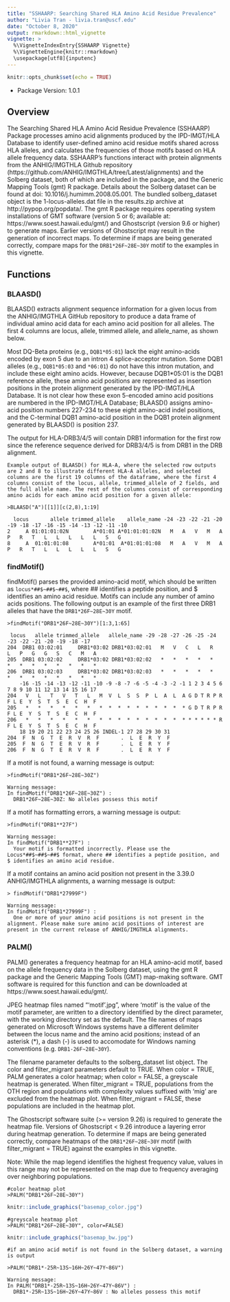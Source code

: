 ```yaml
---
title: "SSHAARP: Searching Shared HLA Amino Acid Residue Prevalence"
author: "Livia Tran - livia.tran@uscf.edu"
date: "October 8, 2020"
output: rmarkdown::html_vignette
vignette: >
  %\VignetteIndexEntry{SSHAARP Vignette}
  %\VignetteEngine{knitr::rmarkdown}
  \usepackage[utf8]{inputenc}
---
```

```r
knitr::opts_chunk$set(echo = TRUE)
```

* Package Version: 1.0.1

## Overview

The Searching Shared HLA Amino Acid Residue Prevalence (SSHAARP) Package processes amino acid alignments produced by the IPD-IMGT/HLA Database to identify user-defined amino acid residue motifs shared across HLA alleles, and calculates the frequencies of those motifs based on HLA allele frequency data. SSHAARP’s functions interact with protein alignments from the ANHIG/IMGTHLA Github repository (https://github.com/ANHIG/IMGTHLA/tree/Latest/alignments) and the Solberg dataset, both of which are included in the package, and the Generic Mapping Tools (gmt) R package. Details about the Solberg dataset can be found at doi: 10.1016/j.humimm.2008.05.001. The bundled solberg_dataset object is the 1-locus-alleles.dat file in the results.zip archive at http://pypop.org/popdata/. 
The gmt R package requires operating system installations of GMT software (version 5 or 6; available at: https://www.soest.hawaii.edu/gmt/) and Ghostscript (version 9.6 or higher) to generate maps. Earlier versions of Ghostscript may result in the generation of incorrect maps. To determine if maps are being generated correctly, compare maps for the `DRB1*26F~28E~30Y` motif to the examples in this vignette.

## Functions

### BLAASD()
BLAASD() extracts alignment sequence information for a given locus from the ANHIG/IMGTHLA GitHub repository to produce a data frame of individual amino acid data for each amino acid position for all alleles. The first 4 columns are locus, allele, trimmed allele, and allele_name, as shown below.

Most DQ-Beta proteins (e.g., `DQB1*05:01`) lack the eight amino-acids encoded by exon 5 due to an intron 4 splice-acceptor mutation. Some DQB1 alleles (e.g., `DQB1*05:03` and `*06:01`) do not have this intron mutation, and include these eight amino acids. However, because DQB1*05:01 is the DQB1 reference allele, these amino acid positions are represented as insertion positions in the protein alignment generated by the IPD-IMGT/HLA Database. It is not clear how these exon 5-encoded amino acid positions are numbered in the IPD-IMGT/HLA Database; BLAASD() assigns amino-acid position numbers 227-234 to these eight amino-acid indel positions, and the C-terminal DQB1 amino-acid position in the DQB1 protein alignment generated by BLAASD() is position 237.

The output for HLA-DRB3/4/5 will contain DRB1 information for the first row since the reference sequence derived for DRB3/4/5 is from DRB1 in the DRB alignment. 
```
Example output of BLAASD() for HLA-A, where the selected row outputs are 2 and 8 to illustrate different HLA-A alleles, and selected columns are the first 19 columns of the dataframe, where the first 4 columns consist of the locus, allele, trimmed_allele of 2 fields, and the full allele name. The rest of the columns consist of corresponding amino acids for each amino acid position for a given allele:

>BLAASD("A")[[1]][c(2,8),1:19]

  locus       allele trimmed_allele    allele_name -24 -23 -22 -21 -20 -19 -18 -17 -16 -15 -14 -13 -12 -11 -10
2     A 01:01:01:02N        A*01:01 A*01:01:01:02N   M   A   V   M   A   P   R   T   L   L   L   L   L   S   G
8     A  01:01:01:08        A*01:01  A*01:01:01:08   M   A   V   M   A   P   R   T   L   L   L   L   L   S   G
```

### findMotif()
findMotif() parses the provided amino-acid motif, which should be written as `locus*##$~##$~##$`, where ## identifies a peptide position, and $ identifies an amino acid residue. Motifs can include any number of amino acids positions. The following output is an example of the first three DRB1 alleles that have the `DRB1*26F~28E~30Y` motif. 

```
>findMotif("DRB1*26F~28E~30Y")[1:3,1:65]

 locus   allele trimmed_allele   allele_name -29 -28 -27 -26 -25 -24 -23 -22 -21 -20 -19 -18 -17
204  DRB1 03:02:01     DRB1*03:02 DRB1*03:02:01   M   V   C   L   R   L   P   G   G   S   C   M   A
205  DRB1 03:02:02     DRB1*03:02 DRB1*03:02:02   *   *   *   *   *   *   *   *   *   *   *   *   *
206  DRB1 03:02:03     DRB1*03:02 DRB1*03:02:03   *   *   *   *   *   *   *   *   *   *   *   *   *
    -16 -15 -14 -13 -12 -11 -10 -9 -8 -7 -6 -5 -4 -3 -2 -1 1 2 3 4 5 6 7 8 9 10 11 12 13 14 15 16 17
204   V   L   T   V   T   L   M  V  L  S  S  P  L  A  L  A G D T R P R F L E  Y  S  T  S  E  C  H  F
205   *   *   *   *   *   *   *  *  *  *  *  *  *  *  *  * G D T R P R F L E  Y  S  T  S  E  C  H  F
206   *   *   *   *   *   *   *  *  *  *  *  *  *  *  *  * * * * * * R F L E  Y  S  T  S  E  C  H  F
    18 19 20 21 22 23 24 25 26 INDEL-1 27 28 29 30 31
204  F  N  G  T  E  R  V  R  F       .  L  E  R  Y  F
205  F  N  G  T  E  R  V  R  F       .  L  E  R  Y  F
206  F  N  G  T  E  R  V  R  F       .  L  E  R  Y  F
```

If a motif is not found, a warning message is output:
```
>findMotif("DRB1*26F~28E~30Z")

Warning message:
In findMotif("DRB1*26F~28E~30Z") :
  DRB1*26F~28E~30Z: No alleles possess this motif
```

If a motif has formatting errors, a warning message is output:
```
>findMotif("DRB1**27F")

Warning message:
In findMotif("DRB1**27F") :
  Your motif is formatted incorrectly. Please use the Locus*##$~##$~##$ format, where ## identifies a peptide position, and $ identifies an amino acid residue.
```

If a motif contains an amino acid position not present in the 3.39.0 ANHIG/IMGTHLA alignments, a warning message is output:
```
> findMotif("DRB1*27999F")

Warning message:
In findMotif("DRB1*27999F") :
  One or more of your amino acid positions is not present in the alignment. Please make sure amino acid positions of interest are present in the current release of ANHIG/IMGTHLA alignments.
```


### PALM() 

PALM() generates a frequency heatmap for an HLA amino-acid motif, based on the allele frequency data in the Solberg dataset, using the gmt R package and the Generic Mapping Tools (GMT) map-making software. GMT software is required for this function and can be downloaded at https://www.soest.hawaii.edu/gmt/.

JPEG heatmap files named “‘motif’.jpg”, where ‘motif’ is the value of the motif parameter, are written to a directory identified by the direct parameter, with the working directory set as the default. The file names of maps generated on Microsoft Windows systems have a different delimiter between the locus name and the amino acid positions; instead of an asterisk (*), a dash (-) is used to accomodate for Windows naming conventions (e.g. `DRB1-26F~28E~30Y`).

The filename parameter defaults to the solberg_dataset list object. The color and filter_migrant parameters default to TRUE. When color = TRUE, PALM generates a color heatmap; when color = FALSE, a greyscale heatmap is generated. When filter_migrant = TRUE, populations from the OTH region and populations with complexity values suffixed with ‘mig’ are excluded from the heatmap plot. When filter_migrant = FALSE, these populations are included in the heatmap plot.

The Ghostscript software suite (>= version 9.26) is required to generate the heatmap file. Versions of Ghostscript < 9.26 introduce a layering error during heatmap generation. To determine if maps are being generated correctly, compare heatmaps of the `DRB1*26F~28E~30Y` motif (with filter_migrant = TRUE) against the examples in this vignette.

Note: While the map legend identifies the highest frequency value, values in this range may not be represented on the map due to frequency averaging over neighboring populations.

```
#color heatmap plot
>PALM("DRB1*26F~28E~30Y")
```

```r
knitr::include_graphics("basemap_color.jpg")
```
  
```
#greyscale heatmap plot
>PALM("DRB1*26F~28E~30Y", color=FALSE)
```

```r
knitr::include_graphics("basemap_bw.jpg")
```
  
```
#if an amino acid motif is not found in the Solberg dataset, a warning is output

>PALM("DRB1*-25R~13S~16H~26Y~47Y~86V")

Warning message:
In PALM("DRB1*-25R~13S~16H~26Y~47Y~86V") :
  DRB1*-25R~13S~16H~26Y~47Y~86V : No alleles possess this motif
```



